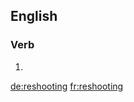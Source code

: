 ==English==

===Verb===
{{head|en}}

# {{present participle of|reshoot|lang=en}}

[[de:reshooting]]
[[fr:reshooting]]